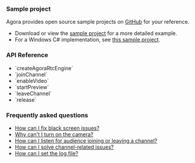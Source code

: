 <PlatformWrapper platform="windows">

### Sample project

Agora provides open source sample projects on [GitHub](https://github.com/AgoraIO/API-Examples/tree/main/windows/APIExample/) for your reference. 

* Download or view the [sample project](https://github.com/AgoraIO/API-Examples/tree/main/windows/APIExample/APIExample/Basic/LiveBroadcasting) for a more detailed example.
* For a Windows C# implementation, see [this sample project](https://github.com/AgoraIO-Extensions/Agora-C_Sharp-SDK/tree/master/APIExample/src/Basic/JoinChannelVideo).

### API Reference

- <Link to="{{Global.API_REF_CPP_ROOT}}/class_irtcengine.html#api_createagorartcengine">`createAgoraRtcEngine`</Link>

- <Link to="{{Global.API_REF_CPP_ROOT}}/class_irtcengine.html#api_irtcengine_joinchannel2">`joinChannel`</Link>

- <Link to="{{Global.API_REF_CPP_ROOT}}/class_irtcengine.html#api_irtcengine_enablevideo">`enableVideo`</Link>

- <Link to="{{Global.API_REF_CPP_ROOT}}/class_irtcengine.html#api_irtcengine_startpreview">`startPreview`</Link>

- <Link to="{{Global.API_REF_CPP_ROOT}}/class_irtcengine.html#api_irtcengine_leavechannel">`leaveChannel`</Link>

- <Link to="{{Global.API_REF_CPP_ROOT}}/class_irtcengine.html#api_irtcengine_release">`release`</Link>

### Frequently asked questions
* [How can I fix black screen issues?](/help/quality-issues/video_blank#issue-description)
* [Why can't I turn on the camera?](/help/quality-issues/video_camera)
* [How can I listen for audience joining or leaving a channel?](/help/integration-issues/audience_event)
* [How can I solve channel-related issues?](/help/integration-issues/channel)
* [How can I set the log file?](/help/integration-issues/log)

</PlatformWrapper>